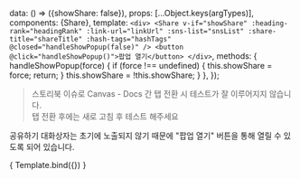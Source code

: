 
<Meta
  title="Organisms/Share"
  component={Share}
  argTypes={{}}
/>

  data: () => ({showShare: false}),
  props: [...Object.keys(argTypes)],
  components: {Share},
  template: `
    <div>
      <Share
        v-if="showShare"
        :heading-rank="headingRank"
        :link-url="linkUrl"
        :sns-list="snsList"
        :share-title="shareTitle"
        :hash-tags="hashTags"
        @closed="handleShowPopup(false)"
      />
      <button @click="handleShowPopup()">팝업 열기</button>
    </div>
  `,
  methods: {
    handleShowPopup(force) {
      if (force !== undefined) {
        this.showShare = force;
        return;
      }
      this.showShare = !this.showShare;
    }
  },
});

> 스토리북 이슈로 Canvas - Docs 간 탭 전환 시 테스트가 잘 이루어지지 않습니다.   
> 탭 전환 후에는 새로 고침 후 테스트 해주세요

공유하기 대화상자는 초기에 노출되지 않기 때문에 "팝업 열기" 버튼을 통해 열릴 수 있도록 
되어 있습니다.

<Canvas>
  <Story
    name="Share"
    decorators={[portalPlayGround]}
    args = {{
      headingRank: 2,
      snsList: [`naverblog`, `katalk`, `kakaostory`, `facebook`, `twitter`, `linkedin`],
      shareTitle: "이거슨 포스트 제목입니다",
      hashTags: [`#샵있지`, `샵없지`]
    }}
  >
    { Template.bind({}) }
  </Story>
</Canvas>